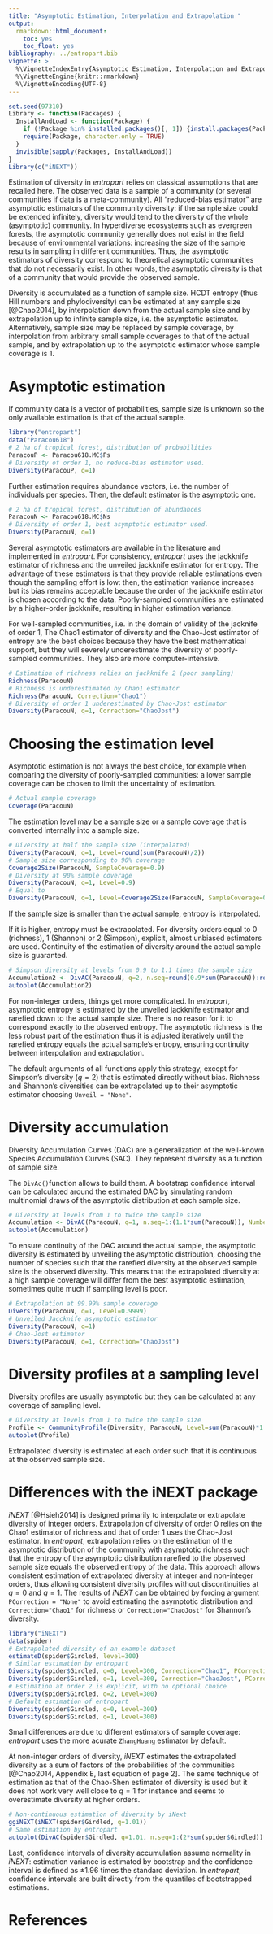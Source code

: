 ```yaml
---
title: "Asymptotic Estimation, Interpolation and Extrapolation "
output:
  rmarkdown::html_document:
    toc: yes
    toc_float: yes
bibliography: ../entropart.bib
vignette: >
  %\VignetteIndexEntry{Asymptotic Estimation, Interpolation and Extrapolation}
  %\VignetteEngine{knitr::rmarkdown}
  %\VignetteEncoding{UTF-8}
---
```


```r
set.seed(97310)
Library <- function(Packages) {
  InstallAndLoad <- function(Package) {
    if (!Package %in% installed.packages()[, 1]) {install.packages(Package, repos="https://cran.rstudio.com/")}
    require(Package, character.only = TRUE)
  }
  invisible(sapply(Packages, InstallAndLoad))
}
Library(c("iNEXT"))
```

Estimation of diversity in _entropart_ relies on classical assumptions that are recalled here.
The observed data is a sample of a community (or several communities if data is a meta-community).
All "reduced-bias estimator" are asymptotic estimators of the community diversity: if the sample size could be extended infinitely, diversity would tend to the diversity of the whole (asymptotic) community.
In hyperdiverse ecosystems such as evergreen forests, the asymptotic community generally does not exist in the field because of environmental variations: increasing the size of the sample results in sampling in different communities.
Thus, the asymptotic estimators of diversity correspond to theoretical asymptotic communities that do not necessarily exist.
In other words, the asymptotic diversity is that of a community that would provide the observed sample.

Diversity is accumulated as a function of sample size.
HCDT entropy (thus Hill numbers and phylodiversity) can be estimated at any sample size [@Chao2014], by interpolation down from the actual sample size and by extrapolation up to infinite sample size, i.e. the asymptotic estimator.
Alternatively, sample size may be replaced by sample coverage, by interpolation from arbitrary small sample coverages to that of the actual sample, and by extrapolation up to the asymptotic estimator whose sample coverage is 1.


# Asymptotic estimation

If community data is a vector of probabilities, sample size is unknown so the only available estimation is that of the actual sample.

```r
library("entropart")
data("Paracou618")
# 2 ha of tropical forest, distribution of probabilities
ParacouP <- Paracou618.MC$Ps
# Diversity of order 1, no reduce-bias estimator used.
Diversity(ParacouP, q=1)
```

Further estimation requires abundance vectors, i.e. the number of individuals per species.
Then, the default estimator is the asymptotic one.
```r
# 2 ha of tropical forest, distribution of abundances
ParacouN <- Paracou618.MC$Ns
# Diversity of order 1, best asymptotic estimator used.
Diversity(ParacouN, q=1)
```

Several asymptotic estimators are available in the literature and implemented in _entropart_.
For consistency, _entropart_ uses the jackknife estimator of richness and the unveiled jackknife estimator for entropy.
The advantage of these estimators is that they provide reliable estimations even though the sampling effort is low: then, the estimation variance increases but its bias remains acceptable because the order of the jackknife estimator is chosen according to the data.
Poorly-sampled communities are estimated by a higher-order jackknife, resulting in higher estimation variance.

For well-sampled communities, i.e. in the domain of validity of the jacknife of order 1, The Chao1 estimator of diversity and the Chao-Jost estimator of entropy are the best choices because they have the best mathematical support, but they will severely underestimate the diversity of poorly-sampled communities.
They also are more computer-intensive.
```r
# Estimation of richness relies on jackknife 2 (poor sampling)
Richness(ParacouN)
# Richness is underestimated by Chao1 estimator
Richness(ParacouN, Correction="Chao1")
# Diversity of order 1 underestimated by Chao-Jost estimator
Diversity(ParacouN, q=1, Correction="ChaoJost")
```


# Choosing the estimation level

Asymptotic estimation is not always the best choice, for example when comparing the diversity of poorly-sampled communities: a lower sample coverage can be chosen to limit the uncertainty of estimation.
```r
# Actual sample coverage
Coverage(ParacouN)
```

The estimation level may be a sample size or a sample coverage that is converted internally into a sample size.
```r
# Diversity at half the sample size (interpolated)
Diversity(ParacouN, q=1, Level=round(sum(ParacouN)/2))
# Sample size corresponding to 90% coverage
Coverage2Size(ParacouN, SampleCoverage=0.9)
# Diversity at 90% sample coverage
Diversity(ParacouN, q=1, Level=0.9)
# Equal to 
Diversity(ParacouN, q=1, Level=Coverage2Size(ParacouN, SampleCoverage=0.9))
```

If the sample size is smaller than the actual sample, entropy is interpolated.

If it is higher, entropy must be extrapolated. For diversity orders equal to 0 (richness), 1 (Shannon) or 2 (Simpson), explicit, almost unbiased estimators are used. 
Continuity of the estimation of diversity around the actual sample size is guaranted.
```r
# Simpson diversity at levels from 0.9 to 1.1 times the sample size
Accumulation2 <- DivAC(ParacouN, q=2, n.seq=round(0.9*sum(ParacouN)):round(1.1*sum(ParacouN)))
autoplot(Accumulation2)
```

For non-integer orders, things get more complicated. In _entropart_, asymptotic entropy is estimated by the unveiled jackknife estimator and rarefied down to the actual sample size. 
There is no reason for it to correspond exactly to the observed entropy.
The asymptotic richness is the less robust part of the estimation thus it is adjusted iteratively until the rarefied entropy equals the actual sample's entropy, ensuring continuity between interpolation and extrapolation.

The default arguments of all functions apply this strategy, except for Simpson's diversity ($q=2$) that is estimated directly without bias.
Richness and Shannon's diversities can be extrapolated up to their asymptotic estimator choosing `Unveil = "None"`. 



# Diversity accumulation

Diversity Accumulation Curves (DAC) are a generalization of the well-known Species Accumulation Curves (SAC).
They represent diversity as a function of sample size.

The `DivAc()`function allows to build them.
A bootstrap confidence interval can be calculated around the estimated DAC by simulating random multinomial draws of the asymptotic distribution at each sample size.
```r
# Diversity at levels from 1 to twice the sample size
Accumulation <- DivAC(ParacouN, q=1, n.seq=1:(1.1*sum(ParacouN)), NumberOfSimulations = 1000)
autoplot(Accumulation)
```

To ensure continuity of the DAC around the actual sample, the asymptotic diversity is estimated by unveiling the asymptotic distribution, choosing the number of species such that the rarefied diversity at the observed sample size is the observed diversity.
This means that the extrapolated diversity at a high sample coverage will differ from the best asymptotic estimation, sometimes quite much if sampling level is poor.
```r
# Extrapolation at 99.99% sample coverage
Diversity(ParacouN, q=1, Level=0.9999)
# Unveiled Jaccknife asymptotic estimator
Diversity(ParacouN, q=1)
# Chao-Jost estimator
Diversity(ParacouN, q=1, Correction="ChaoJost")
```



# Diversity profiles at a sampling level

Diversity profiles are usually asymptotic but they can be calculated at any coverage of sampling level.
```r
# Diversity at levels from 1 to twice the sample size
Profile <- CommunityProfile(Diversity, ParacouN, Level=sum(ParacouN)*1.5)
autoplot(Profile)
```

Extrapolated diversity is estimated at each order such that it is continuous at the observed sample size.


# Differences with the iNEXT package

_iNEXT_ [@Hsieh2014] is designed primarily to interpolate or extrapolate diversity of integer orders.
Extrapolation of diversity of order 0 relies on the Chao1 estimator of richness and that of order 1 uses the Chao-Jost estimator.
In _entropart_, extrapolation relies on the estimation of the asymptotic distribution of the community with asymptotic richness such that the entropy of the asymptotic distribution rarefied to the observed sample size equals the observed entropy of the data.
This approach allows consistent estimation of extrapolated diversity at integer and non-integer orders, thus allowing consistent diversity profiles without discontinuities at $q=0$ and $q=1$.
The results of _iNEXT_ can be obtained by forcing argument `PCorrection = "None"` to avoid estimating the asymptotic distribution and `Correction="Chao1"` for richness or `Correction="ChaoJost"` for Shannon's diversity.
```r
library("iNEXT")
data(spider)
# Extrapolated diversity of an example dataset
estimateD(spider$Girdled, level=300)
# Similar estimation by entropart
Diversity(spider$Girdled, q=0, Level=300, Correction="Chao1", PCorrection = "None")
Diversity(spider$Girdled, q=1, Level=300, Correction="ChaoJost", PCorrection = "None")
# Estimation at order 2 is explicit, with no optional choice
Diversity(spider$Girdled, q=2, Level=300)
# Default estimation of entropart
Diversity(spider$Girdled, q=0, Level=300)
Diversity(spider$Girdled, q=1, Level=300)
```

Small differences are due to different estimators of sample coverage: _entropart_ uses the more acurate `ZhangHuang` estimator by default.

At non-integer orders of diversity, _iNEXT_ estimates the extrapolated diversity as a sum of factors of the probabilities of the communities [@Chao2014, Appendix E, last equation of page 2].
The same technique of estimation as that of the Chao-Shen estimator of diversity is used but it does not work very well close to $q=1$ for instance and seems to overestimate diversity at higher orders.
```r
# Non-continuous estimation of diversity by iNext
ggiNEXT(iNEXT(spider$Girdled, q=1.01))
# Same estimation by entropart 
autoplot(DivAC(spider$Girdled, q=1.01, n.seq=1:(2*sum(spider$Girdled)), NumberOfSimulations = 1000))
```

Last, confidence intervals of diversity accumulation assume normality in _iNEXT_: estimation variance is estimated by bootstrap and the confidence interval is defined as $\pm 1.96$ times the standard deviation.
In _entropart_, confidence intervals are built directly from the quantiles of bootstrapped estimations.

# References

